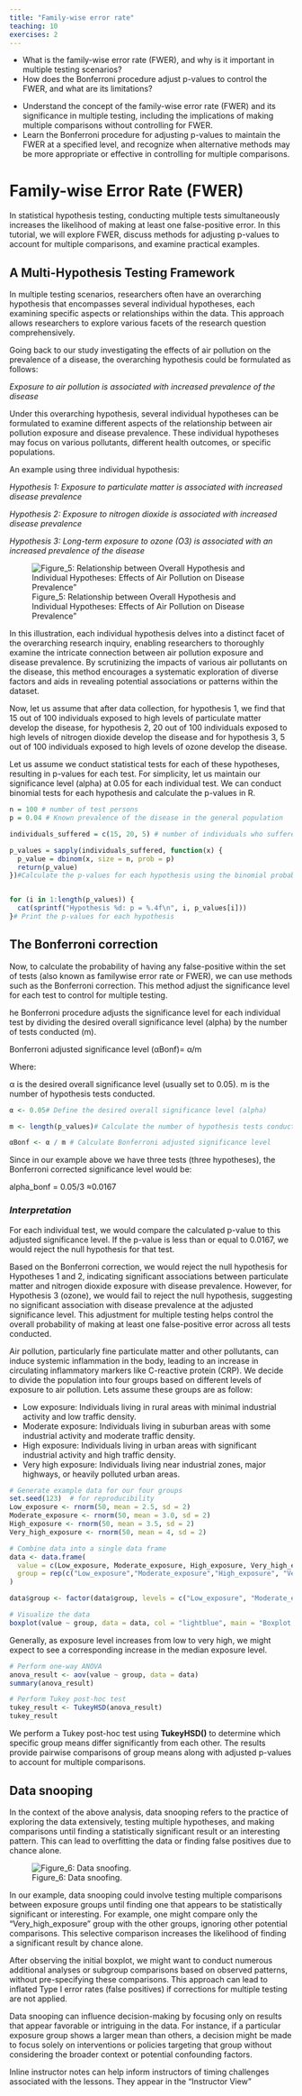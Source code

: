 ```yaml
---
title: "Family-wise error rate"
teaching: 10
exercises: 2
---
```


:::::::::::::::::::::::::::::::::::::: questions

- What is the family-wise error rate (FWER), and why is it important in multiple testing scenarios?
- How does the Bonferroni procedure adjust p-values to control the FWER, and what are its limitations?
::::::::::::::::::::::::::::::::

::::::::::::::::::::::::::::::::::::::::::: objectives

- Understand the concept of the family-wise error rate (FWER) and its significance in multiple testing, including the implications of making multiple comparisons without controlling for FWER.
- Learn the Bonferroni procedure for adjusting p-values to maintain the FWER at a specified level, and recognize when alternative methods may be more appropriate or effective in controlling for multiple comparisons.
:::::::::::::::::::::::::::::::::::::::::::
# Family-wise Error Rate (FWER)

In statistical hypothesis testing, conducting multiple tests simultaneously increases the likelihood of making at least one false-positive error. In this tutorial, we will explore FWER, discuss methods for adjusting p-values to account for multiple comparisons, and examine practical examples.

## A Multi-Hypothesis Testing Framework

In multiple testing scenarios, researchers often have an overarching hypothesis that encompasses several individual hypotheses, each examining specific aspects or relationships within the data. This approach allows researchers to explore various facets of the research question comprehensively.

Going back to our study investigating the effects of air pollution on the prevalence of a disease, the overarching hypothesis could be formulated as follows:

_Exposure to air pollution is associated with increased prevalence of the disease_ 

Under this overarching hypothesis, several individual hypotheses can be formulated to examine different aspects of the relationship between air pollution exposure and disease prevalence. These individual hypotheses may focus on various pollutants, different health outcomes, or specific populations.

An example using three individual hypothesis:

_Hypothesis 1: Exposure to particulate matter  is associated with increased disease prevalence_

_Hypothesis 2: Exposure to nitrogen dioxide is associated with increased disease prevalence_

_Hypothesis 3: Long-term exposure to ozone (O3) is associated with an increased prevalence of the disease_

![Figure_5: Relationship between Overall Hypothesis and Individual Hypotheses: Effects of Air Pollution on Disease
Prevalence"](fig/Relationship between Overall Hypothesis and Individual Hypotheses. Effects of Air Pollution on Rdisease prevalence.png)

In this illustration, each individual hypothesis delves into a distinct facet of the overarching research inquiry, enabling researchers to thoroughly examine the intricate connection between air pollution exposure and disease prevalence. By scrutinizing the impacts of various air pollutants on the disease, this method encourages a systematic exploration of diverse factors and aids in revealing potential associations or patterns within the dataset.


Now, let us assume that after data collection, for hypothesis 1, we  find that 15 out of 100 individuals exposed to high levels of particulate matter develop the disease, for hypothesis 2, 20 out of 100 individuals exposed to high levels of nitrogen dioxide develop the disease and for hypothesis 3, 5 out of 100 individuals exposed to high levels of ozone develop the disease.

Let us assume we conduct statistical tests for each of these hypotheses, resulting in p-values for each test. For simplicity, let us maintain our significance level (alpha) at 0.05 for each individual test. We can conduct binomial tests for each hypothesis and calculate the p-values in R.

```r
n = 100 # number of test persons
p = 0.04 # Known prevalence of the disease in the general population

individuals_suffered = c(15, 20, 5) # number of individuals who suffered from the disease for each hypothesis

p_values = sapply(individuals_suffered, function(x) {
  p_value = dbinom(x, size = n, prob = p)
  return(p_value)
})#Calculate the p-values for each hypothesis using the binomial probability mass function


for (i in 1:length(p_values)) {
  cat(sprintf("Hypothesis %d: p = %.4f\n", i, p_values[i]))
}# Print the p-values for each hypothesis
```
## The Bonferroni correction 

Now, to calculate the probability of having any false-positive within the set of tests (also known as familywise error rate or FWER), we can use methods such as the Bonferroni correction. This method adjust the significance level for each test to control for multiple testing.

he Bonferroni procedure adjusts the significance level for each individual test by dividing the desired overall significance level (alpha) by the number of tests conducted (m).

Bonferroni adjusted significance level (αBonf)= α/m​
 
Where:

α is the desired overall significance level (usually set to 0.05).
m is the number of hypothesis tests conducted.

```r

α <- 0.05# Define the desired overall significance level (alpha)

m <- length(p_values)# Calculate the number of hypothesis tests conducted (m)

αBonf <- α / m # Calculate Bonferroni adjusted significance level
```


Since in our example above we have three tests (three hypotheses), the Bonferroni corrected significance level would be:

alpha_bonf = 0.05/3​
 ≈0.0167
 
### _Interpretation_ 

For each individual test, we would compare the calculated p-value to this adjusted significance level. If the p-value is less than or equal to 0.0167, we would reject the null hypothesis for that test.

Based on the Bonferroni correction, we would reject the null hypothesis for Hypotheses 1 and 2, indicating significant associations between particulate matter and nitrogen dioxide exposure with disease prevalence. However, for Hypothesis 3 (ozone), we would fail to reject the null hypothesis, suggesting no significant association with disease prevalence at the adjusted significance level. This adjustment for multiple testing helps control the overall probability of making at least one false-positive error across all tests conducted.


Air pollution, particularly fine particulate matter and other pollutants, can induce systemic inflammation in the body, leading to an increase in circulating inflammatory markers like C-reactive protein (CRP).
We decide to divide the population into four groups based on different levels of exposure to air pollution. Lets assume these groups are as follow: 

- Low exposure: Individuals living in rural areas with minimal industrial activity and low traffic density.
- Moderate exposure: Individuals living in suburban areas with some industrial activity and moderate traffic density.
- High exposure: Individuals living in urban areas with significant industrial activity and high traffic density.
- Very high exposure: Individuals living near industrial zones, major highways, or heavily polluted urban areas.

```r
# Generate example data for our four groups
set.seed(123)  # for reproducibility
Low_exposure <- rnorm(50, mean = 2.5, sd = 2)
Moderate_exposure <- rnorm(50, mean = 3.0, sd = 2)
High_exposure <- rnorm(50, mean = 3.5, sd = 2)
Very_high_exposure <- rnorm(50, mean = 4, sd = 2)

# Combine data into a single data frame
data <- data.frame(
  value = c(Low_exposure, Moderate_exposure, High_exposure, Very_high_exposure),
  group = rep(c("Low_exposure","Moderate_exposure","High_exposure", "Very_high_exposure"), each = 50)
)

data$group <- factor(data$group, levels = c("Low_exposure", "Moderate_exposure", "High_exposure", "Very_high_exposure"))# Reorder the levels of the 'group' factor variable

# Visualize the data
boxplot(value ~ group, data = data, col = "lightblue", main = "Boxplot of Four Groups")

```

Generally, as exposure level increases from low to very high, we might expect to see a corresponding increase in the median exposure level.

```r
# Perform one-way ANOVA
anova_result <- aov(value ~ group, data = data)
summary(anova_result)

# Perform Tukey post-hoc test
tukey_result <- TukeyHSD(anova_result)
tukey_result
```

We perform a Tukey post-hoc test using __TukeyHSD()__ to determine which specific group means differ significantly from each other. The results provide pairwise comparisons of group means along with adjusted p-values to account for multiple comparisons.

## Data snooping

In the context of the above analysis, data snooping refers to the practice of exploring the data extensively, testing multiple hypotheses, and making comparisons until finding a statistically significant result or an interesting pattern. This can lead to overfitting the data or finding false positives due to chance alone.

![Figure_6: Data snoofing.](Data snooping.png.png)

In our example, data snooping could involve testing multiple comparisons between exposure groups until finding one that appears to be statistically significant or interesting. For example, one might compare only the "Very_high_exposure" group with the other groups, ignoring other potential comparisons. This selective comparison increases the likelihood of finding a significant result by chance alone.

After observing the initial boxplot, we might want to conduct numerous additional analyses or subgroup comparisons based on observed patterns, without pre-specifying these comparisons. This approach can lead to inflated Type I error rates (false positives) if corrections for multiple testing are not applied.

Data snooping can influence decision-making by focusing only on results that appear favorable or intriguing in the data. For instance, if a particular exposure group shows a larger mean than others, a decision might be made to focus solely on interventions or policies targeting that group without considering the broader context or potential confounding factors.







::::::::::::::::::::::::::::::::::::::: instructor

Inline instructor notes can help inform instructors of timing challenges
associated with the lessons. They appear in the "Instructor View"
::::::::::::::::::










